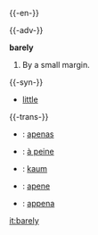 {{-en-}}

{{-adv-}}

'''barely'''

# By a small margin.

{{-syn-}}

* [[little]]

{{-trans-}}

* {{es}} : [[apenas]]
* {{fr}} : [[à peine]]
* {{de}} : [[kaum]]
* {{io}} : [[apene]]
* {{it}} : [[appena]]

[[it:barely]]